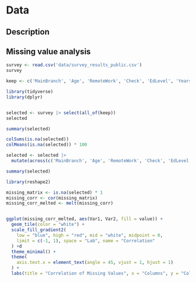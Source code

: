 # Data

## Description

## Missing value analysis

```r
survey <- read.csv('data/survey_results_public.csv')
survey
```

```r
keep <- c('MainBranch', 'Age', 'RemoteWork', 'Check', 'EdLevel', 'YearsCode', 'YearsCodePro', 'DevType', 'Country', 'SOVisitFreq', 'SOAccount', 'SOPartFreq', 'SOComm', 'AISelect', 'AISent', 'AIAcc', 'AIComplex', 'AIThreat', 'ICorPM', 'WorkExp', 'Knowledge_1', 'Knowledge_2', 'Knowledge_3', 'Knowledge_4', 'Knowledge_5', 'Knowledge_6', 'Knowledge_7', 'Knowledge_8', 'Knowledge_9', 'TimeSearching', 'TimeAnswering', 'ProfessionalCloud', 'ProfessionalQuestion', 'Industry', 'SurveyLength', 'SurveyEase', 'ConvertedCompYearly', 'JobSat')
```

```r
library(tidyverse)
library(dplyr)


selected <- survey |> select(all_of(keep))
selected
```

```r
summary(selected)

colSums(is.na(selected))
colMeans(is.na(selected)) * 100

selected <- selected |>
  mutate(across(c('MainBranch', 'Age', 'RemoteWork', 'Check', 'EdLevel', 'DevType', 'SOVisitFreq', 'SOAccount', 'SOPartFreq', 'SOComm', 'AISelect', 'AISent', 'AIAcc', 'AIComplex', 'AIThreat', 'ICorPM', 'Knowledge_1', 'Knowledge_2', 'Knowledge_3', 'Knowledge_4', 'Knowledge_5', 'Knowledge_6', 'Knowledge_7', 'Knowledge_8', 'Knowledge_9', 'TimeSearching', 'TimeAnswering', 'ProfessionalCloud', 'ProfessionalQuestion', 'SurveyLength', 'SurveyEase', 'JobSat'), as.factor))

summary(selected)
```

```r
library(reshape2)

missing_matrix <- is.na(selected) * 1
missing_corr <- cor(missing_matrix)
missing_corr_melted <- melt(missing_corr)


ggplot(missing_corr_melted, aes(Var1, Var2, fill = value)) +
  geom_tile(color = "white") +
  scale_fill_gradient2(
    low = "blue", high = "red", mid = "white", midpoint = 0,
    limit = c(-1, 1), space = "Lab", name = "Correlation"
  ) +d
  theme_minimal() +
  theme(
    axis.text.x = element_text(angle = 45, vjust = 1, hjust = 1)
  ) +
  labs(title = "Correlation of Missing Values", x = "Columns", y = "Columns")
```